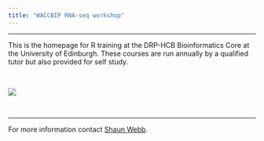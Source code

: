 ```yaml
---
title: "WACCBIP RNA-seq workshop"
---
```

------------------------------------------------------------------------

This is the homepage for R training at the DRP-HCB Bioinformatics Core at the University of Edinburgh. These courses are run annually by a qualified tutor but also provided for self study.

<br>

![](images/logo.png)

<br>

------------------------------------------------------------------------

For more information contact [Shaun Webb](mailto:shaun.webb@ed.ac.uk).
